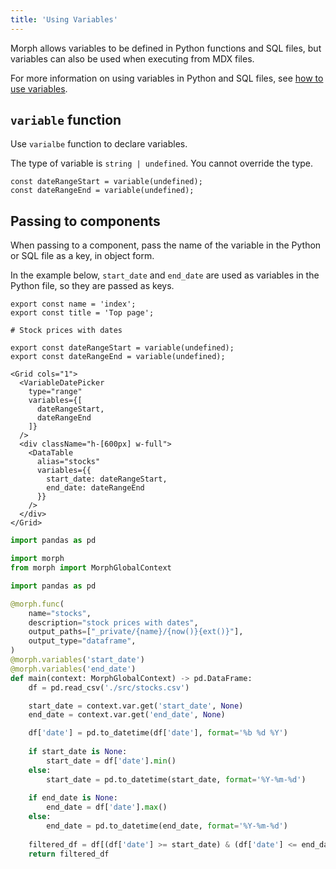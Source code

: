 ```yaml
---
title: 'Using Variables'
---
```


Morph allows variables to be defined in Python functions and SQL files, but variables can also be used when executing from MDX files.

For more information on using variables in Python and SQL files, see [how to use variables](/data-application/en/variables).

## `variable` function

Use `varialbe` function to declare variables.

The type of variable is `string | undefined`. You cannot override the type.
 
```tsx
const dateRangeStart = variable(undefined);
const dateRangeEnd = variable(undefined);
```

## Passing to components

When passing to a component, pass the name of the variable in the Python or SQL file as a key, in object form.

In the example below, `start_date` and `end_date` are used as variables in the Python file, so they are passed as keys.

<CodeGroup>

```tsx index.mdx
export const name = 'index';
export const title = 'Top page';

# Stock prices with dates

export const dateRangeStart = variable(undefined);
export const dateRangeEnd = variable(undefined);

<Grid cols="1">
  <VariableDatePicker 
    type="range" 
    variables={[
      dateRangeStart,
      dateRangeEnd
    ]}
  />
  <div className="h-[600px] w-full">
    <DataTable 
      alias="stocks" 
      variables={{
        start_date: dateRangeStart,
        end_date: dateRangeEnd
      }} 
    />
  </div>
</Grid>
```

```python stocks.py
import pandas as pd

import morph
from morph import MorphGlobalContext

import pandas as pd

@morph.func(
    name="stocks",
    description="stock prices with dates",
    output_paths=["_private/{name}/{now()}{ext()}"],
    output_type="dataframe",
)
@morph.variables('start_date')
@morph.variables('end_date')
def main(context: MorphGlobalContext) -> pd.DataFrame:
    df = pd.read_csv('./src/stocks.csv')

    start_date = context.var.get('start_date', None)
    end_date = context.var.get('end_date', None)

    df['date'] = pd.to_datetime(df['date'], format='%b %d %Y')
    
    if start_date is None:
        start_date = df['date'].min()
    else:
        start_date = pd.to_datetime(start_date, format='%Y-%m-%d')
    
    if end_date is None:
        end_date = df['date'].max()
    else:
        end_date = pd.to_datetime(end_date, format='%Y-%m-%d')
    
    filtered_df = df[(df['date'] >= start_date) & (df['date'] <= end_date)]
    return filtered_df
```

</CodeGroup>
